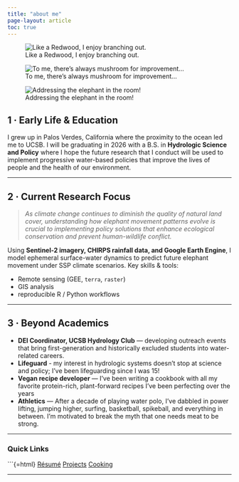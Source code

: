 ```yaml
---
title: "about me"
page-layout: article
toc: true
---
```


::: {layout-ncol=3}

![Like a Redwood, I enjoy branching out.](tree1.jpg){fig-cap="Like a Redwood, I enjoy branching out"}

![To me, there's always mushroom for improvement...](food1.jpg){fig-cap="There's always mushroom for improvement"}

![Addressing the elephant in the room!](vikpic.jpg){fig-cap="Addressing the elephant in the room"}

:::

## 1 · Early Life & Education {.pt-2}

I grew up in Palos Verdes, California where the proximity to the ocean led me to UCSB. I will be graduating in 2026 with a B.S. in **Hydrologic Science and Policy** where I hope the future research that I conduct will be used to implement progressive water-based policies that improve the lives of people and the health of our environment.

------------------------------------------------------------------------

## 2 · Current Research Focus {.pt-2}

> *As climate change continues to diminish the quality of natural land cover, understanding how elephant movement patterns evolve is crucial to implementing policy solutions that enhance ecological conservation and prevent human-wildlife conflict.*

Using **Sentinel-2 imagery, CHIRPS rainfall data, and Google Earth Engine**, I model ephemeral surface-water dynamics to predict future elephant movement under SSP climate scenarios.
Key skills & tools:

-   Remote sensing (GEE, `terra`, `raster`)\
-   GIS analysis
-   reproducible R / Python workflows

------------------------------------------------------------------------

## 3 · Beyond Academics {.pt-2}

-   **DEI Coordinator, UCSB Hydrology Club** — developing outreach events that bring first-generation and historically excluded students into water-related careers.
- **Lifeguard** - my interest in hydrologic systems doesn't stop at science and policy; I've been lifeguarding since I was 15!
-   **Vegan recipe developer** — I've been writing a cookbook with all my favorite protein-rich, plant-forward recipes I've been perfecting over the years
-   **Athletics** — After a decade of playing water polo, I've dabbled in power lifting, jumping higher, surfing, basketball, spikeball, and everything in between. I'm motivated to break the myth that one needs meat to be strong.

------------------------------------------------------------------------

### Quick Links

\`\`\`{=html} <a class="btn btn-outline-primary me-2 mb-2" href="resume.qmd">Résumé</a> <a class="btn btn-outline-primary me-2 mb-2" href="projects.qmd">Projects</a> <a class="btn btn-outline-primary mb-2" href="hobbies.qmd">Cooking</a>

------------------------------------------------------------------------